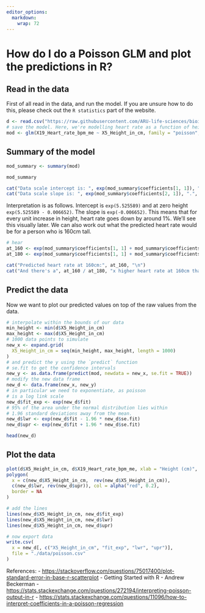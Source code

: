 ```yaml
---
editor_options: 
  markdown: 
    wrap: 72
---
```


# How do I do a Poisson GLM and plot the predictions in R?

## Read in the data

First of all read in the data, and run the model. If you are unsure how
to do this, please check out the `R statistics` part of the website.

```r
d <- read.csv("https://raw.githubusercontent.com/ARU-life-sciences/bioinformatics/main/R/statistics/data/form-1__anthropometrics.csv")
# save the model. Here, we're modelling heart rate as a function of height of the person
mod <- glm(X19_Heart_rate_bpm_me ~ X5_Height_in_cm, family = "poisson", data = d)
```

## Summary of the model

```r
mod_summary <- summary(mod)

mod_summary

cat("Data scale intercept is: ", exp(mod_summary$coefficients[1, 1]), ".\n", sep = "")
cat("Data scale slope is: ", exp(mod_summary$coefficients[2, 1]), ".", sep = "")
```

Interpretation is as follows. Intercept is `exp(5.525589)` and at zero
height `exp(5.525589 - 0.006652)`. The slope is `exp(-0.006652)`. This
means that for every unit increase in height, heart rate goes down by
around 1%. We'll see this visually later. We can also work out what the
predicted heart rate would be for a person who is 160cm tall.

```r
# hear
at_160 <- exp(mod_summary$coefficients[1, 1] + mod_summary$coefficients[2, 1] * 160)
at_180 <- exp(mod_summary$coefficients[1, 1] + mod_summary$coefficients[2, 1] * 180)

cat("Predicted heart rate at 160cm:", at_160, "\n")
cat("And there's a", at_160 / at_180, "x higher heart rate at 160cm than at 180cm\n")
```

## Predict the data

Now we want to plot our predicted values on top of the raw values from
the data.

```r
# interpolate within the bounds of our data
min_height <- min(d$X5_Height_in_cm)
max_height <- max(d$X5_Height_in_cm)
# 1000 data points to simulate
new_x <- expand.grid(
  X5_Height_in_cm = seq(min_height, max_height, length = 1000)
)
# and predict the y using the `predict` function
# se.fit to get the confidence intervals
new_y <- as.data.frame(predict(mod, newdata = new_x, se.fit = TRUE))
# modify the new data frame
new_d <- data.frame(new_x, new_y)
# in particular we need to exponentiate, as poisson
# is a log link scale
new_d$fit_exp <- exp(new_d$fit) 
# 95% of the area under the normal distribution lies within 
# 1.96 standard deviations away from the mean.
new_d$lwr <- exp(new_d$fit - 1.96 * new_d$se.fit) 
new_d$upr <- exp(new_d$fit + 1.96 * new_d$se.fit)

head(new_d)
```

## Plot the data

```r
plot(d$X5_Height_in_cm, d$X19_Heart_rate_bpm_me, xlab = "Height (cm)", ylab = "Heart rate (bpm)")
polygon(
  x = c(new_d$X5_Height_in_cm,  rev(new_d$X5_Height_in_cm)),
  c(new_d$lwr, rev(new_d$upr)), col = alpha("red", 0.2), 
  border = NA
)

# add the lines
lines(new_d$X5_Height_in_cm, new_d$fit_exp)
lines(new_d$X5_Height_in_cm, new_d$lwr)
lines(new_d$X5_Height_in_cm, new_d$upr)
```
```r
# now export data
write.csv(
  x = new_d[, c("X5_Height_in_cm", "fit_exp", "lwr", "upr")],
  file = "./data/poisson.csv"
)
```

References: -
<https://stackoverflow.com/questions/75017400/plot-standard-error-in-base-r-scatterplot> -
Getting Started with R - Andrew Beckerman -
<https://stats.stackexchange.com/questions/272194/interpreting-poisson-output-in-r> -
<https://stats.stackexchange.com/questions/11096/how-to-interpret-coefficients-in-a-poisson-regression>
